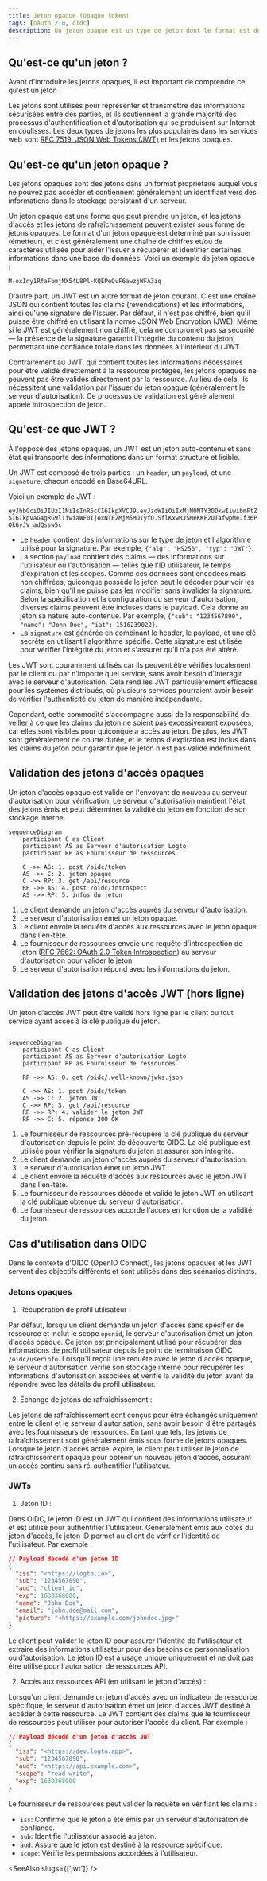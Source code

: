 ```yaml
---
title: Jeton opaque (Opaque token)
tags: [oauth 2.0, oidc]
description: Un jeton opaque est un type de jeton dont le format est déterminé par l'issuer (émetteur), apparaissant généralement comme une chaîne de caractères ou de chiffres, et nécessite une validation par l'issuer plutôt que de contenir toutes les informations nécessaires pour une validation directe.
---
```


## Qu'est-ce qu'un jeton ?

Avant d'introduire les jetons opaques, il est important de comprendre ce qu'est un jeton :

Les jetons sont utilisés pour représenter et transmettre des informations sécurisées entre des parties, et ils soutiennent la grande majorité des processus d'authentification et d'autorisation qui se produisent sur Internet en coulisses. Les deux types de jetons les plus populaires dans les services web sont [RFC 7519: JSON Web Tokens (JWT)](https://datatracker.ietf.org/doc/html/rfc7519) et les jetons opaques.

## Qu'est-ce qu'un jeton opaque ?

Les jetons opaques sont des jetons dans un format propriétaire auquel vous ne pouvez pas accéder et contiennent généralement un identifiant vers des informations dans le stockage persistant d'un serveur.

Un jeton opaque est une forme que peut prendre un jeton, et les jetons d'accès et les jetons de rafraîchissement peuvent exister sous forme de jetons opaques. Le format d'un jeton opaque est déterminé par son issuer (émetteur), et c'est généralement une chaîne de chiffres et/ou de caractères utilisée pour aider l'issuer à récupérer et identifier certaines informations dans une base de données. Voici un exemple de jeton opaque :

```
M-oxIny1RfaFbmjMX54L8Pl-KQEPeQvF6awzjWFA3iq
```

D'autre part, un JWT est un autre format de jeton courant. C'est une chaîne JSON qui contient toutes les claims (revendications) et les informations, ainsi qu'une signature de l'issuer. Par défaut, il n'est pas chiffré, bien qu'il puisse être chiffré en utilisant la norme JSON Web Encryption (JWE). Même si le JWT est généralement non chiffré, cela ne compromet pas sa sécurité — la présence de la signature garantit l'intégrité du contenu du jeton, permettant une confiance totale dans les données à l'intérieur du JWT.

Contrairement au JWT, qui contient toutes les informations nécessaires pour être validé directement à la ressource protégée, les jetons opaques ne peuvent pas être validés directement par la ressource. Au lieu de cela, ils nécessitent une validation par l'issuer du jeton opaque (généralement le serveur d'autorisation). Ce processus de validation est généralement appelé introspection de jeton.

## Qu'est-ce que JWT ?

À l'opposé des jetons opaques, un JWT est un jeton auto-contenu et sans état qui transporte des informations dans un format structuré et lisible.

Un JWT est composé de trois parties : un `header`, un `payload`, et une `signature`, chacun encodé en Base64URL.

Voici un exemple de JWT :

`eyJhbGciOiJIUzI1NiIsInR5cCI6IkpXVCJ9.eyJzdWIiOiIxMjM0NTY3ODkwIiwibmFtZSI6IkpvaG4gRG9lIiwiaWF0IjoxNTE2MjM5MDIyfQ.SflKxwRJSMeKKF2QT4fwpMeJf36POk6yJV_adQssw5c`

- Le `header` contient des informations sur le type de jeton et l'algorithme utilisé pour la signature. Par exemple, `{"alg": "HS256", "typ": "JWT"}`.
- La section `payload` contient des claims — des informations sur l'utilisateur ou l'autorisation — telles que l'ID utilisateur, le temps d'expiration et les scopes. Comme ces données sont encodées mais non chiffrées, quiconque possède le jeton peut le décoder pour voir les claims, bien qu'il ne puisse pas les modifier sans invalider la signature. Selon la spécification et la configuration du serveur d'autorisation, diverses claims peuvent être incluses dans le payload. Cela donne au jeton sa nature auto-contenue. Par exemple, `{"sub": "1234567890", "name": "John Doe", "iat": 1516239022}`.
- La `signature` est générée en combinant le header, le payload, et une clé secrète en utilisant l'algorithme spécifié. Cette signature est utilisée pour vérifier l'intégrité du jeton et s'assurer qu'il n'a pas été altéré.

Les JWT sont couramment utilisés car ils peuvent être vérifiés localement par le client ou par n'importe quel service, sans avoir besoin d'interagir avec le serveur d'autorisation. Cela rend les JWT particulièrement efficaces pour les systèmes distribués, où plusieurs services pourraient avoir besoin de vérifier l'authenticité du jeton de manière indépendante.

Cependant, cette commodité s'accompagne aussi de la responsabilité de veiller à ce que les claims du jeton ne soient pas excessivement exposées, car elles sont visibles pour quiconque a accès au jeton. De plus, les JWT sont généralement de courte durée, et le temps d'expiration est inclus dans les claims du jeton pour garantir que le jeton n'est pas valide indéfiniment.

## Validation des jetons d'accès opaques

Un jeton d'accès opaque est validé en l'envoyant de nouveau au serveur d'autorisation pour vérification. Le serveur d'autorisation maintient l'état des jetons émis et peut déterminer la validité du jeton en fonction de son stockage interne.

```mermaid
sequenceDiagram
    participant C as Client
    participant AS as Serveur d'autorisation Logto
    participant RP as Fournisseur de ressources

    C ->> AS: 1. post /oidc/token
    AS ->> C: 2. jeton opaque
    C ->> RP: 3. get /api/resource
    RP ->> AS: 4. post /oidc/introspect
    AS ->> RP: 5. infos du jeton

```

1. Le client demande un jeton d'accès auprès du serveur d'autorisation.
2. Le serveur d'autorisation émet un jeton opaque.
3. Le client envoie la requête d'accès aux ressources avec le jeton opaque dans l'en-tête.
4. Le fournisseur de ressources envoie une requête d'introspection de jeton ([RFC 7662: OAuth 2.0 Token Introspection](https://datatracker.ietf.org/doc/html/rfc7662)) au serveur d'autorisation pour valider le jeton.
5. Le serveur d'autorisation répond avec les informations du jeton.

## Validation des jetons d'accès JWT (hors ligne)

Un jeton d'accès JWT peut être validé hors ligne par le client ou tout service ayant accès à la clé publique du jeton.

```mermaid

sequenceDiagram
    participant C as Client
    participant AS as Serveur d'autorisation Logto
    participant RP as Fournisseur de ressources

    RP ->> AS: 0. get /oidc/.well-known/jwks.json

    C ->> AS: 1. post /oidc/token
    AS ->> C: 2. jeton JWT
    C ->> RP: 3. get /api/resource
    RP ->> RP: 4. valider le jeton JWT
    RP ->> C: 5. réponse 200 OK

```

1. Le fournisseur de ressources pré-récupère la clé publique du serveur d'autorisation depuis le point de découverte OIDC. La clé publique est utilisée pour vérifier la signature du jeton et assurer son intégrité.
2. Le client demande un jeton d'accès auprès du serveur d'autorisation.
3. Le serveur d'autorisation émet un jeton JWT.
4. Le client envoie la requête d'accès aux ressources avec le jeton JWT dans l'en-tête.
5. Le fournisseur de ressources décode et valide le jeton JWT en utilisant la clé publique obtenue du serveur d'autorisation.
6. Le fournisseur de ressources accorde l'accès en fonction de la validité du jeton.

## Cas d'utilisation dans OIDC

Dans le contexte d'OIDC (OpenID Connect), les jetons opaques et les JWT servent des objectifs différents et sont utilisés dans des scénarios distincts.

### Jetons opaques

1. Récupération de profil utilisateur :

Par défaut, lorsqu'un client demande un jeton d'accès sans spécifier de ressource et inclut le scope `openid`, le serveur d'autorisation émet un jeton d'accès opaque. Ce jeton est principalement utilisé pour récupérer des informations de profil utilisateur depuis le point de terminaison OIDC `/oidc/userinfo`. Lorsqu'il reçoit une requête avec le jeton d'accès opaque, le serveur d'autorisation vérifie son stockage interne pour récupérer les informations d'autorisation associées et vérifie la validité du jeton avant de répondre avec les détails du profil utilisateur.

2. Échange de jetons de rafraîchissement :

Les jetons de rafraîchissement sont conçus pour être échangés uniquement entre le client et le serveur d'autorisation, sans avoir besoin d'être partagés avec les fournisseurs de ressources. En tant que tels, les jetons de rafraîchissement sont généralement émis sous forme de jetons opaques. Lorsque le jeton d'accès actuel expire, le client peut utiliser le jeton de rafraîchissement opaque pour obtenir un nouveau jeton d'accès, assurant un accès continu sans ré-authentifier l'utilisateur.

### JWTs

1. Jeton ID :

Dans OIDC, le jeton ID est un JWT qui contient des informations utilisateur et est utilisé pour authentifier l'utilisateur. Généralement émis aux côtés du jeton d'accès, le jeton ID permet au client de vérifier l'identité de l'utilisateur. Par exemple :

```json
// Payload décodé d'un jeton ID
{
  "iss": "<https://logto.io>",
  "sub": "1234567890",
  "aud": "client_id",
  "exp": 1630368000,
  "name": "John Doe",
  "email": "john.doe@mail.com",
  "picture": "<https://example.com/johndoe.jpg>"
}

```

Le client peut valider le jeton ID pour assurer l'identité de l'utilisateur et extraire des informations utilisateur pour des besoins de personnalisation ou d'autorisation. Le jeton ID est à usage unique uniquement et ne doit pas être utilisé pour l'autorisation de ressources API.

2. Accès aux ressources API (en utilisant le jeton d'accès) :

Lorsqu'un client demande un jeton d'accès avec un indicateur de ressource spécifique, le serveur d'autorisation émet un jeton d'accès JWT destiné à accéder à cette ressource. Le JWT contient des claims que le fournisseur de ressources peut utiliser pour autoriser l'accès du client. Par exemple :

```json
// Payload décodé d'un jeton d'accès JWT
{
  "iss": "<https://dev.logto.app>",
  "sub": "1234567890",
  "aud": "<https://api.example.com>",
  "scope": "read write",
  "exp": 1630368000
}

```

Le fournisseur de ressources peut valider la requête en vérifiant les claims :

- `iss`: Confirme que le jeton a été émis par un serveur d'autorisation de confiance.
- `sub`: Identifie l'utilisateur associé au jeton.
- `aud`: Assure que le jeton est destiné à la ressource spécifique.
- `scope`: Vérifie les permissions accordées à l'utilisateur.

<SeeAlso slugs={['jwt']} />
